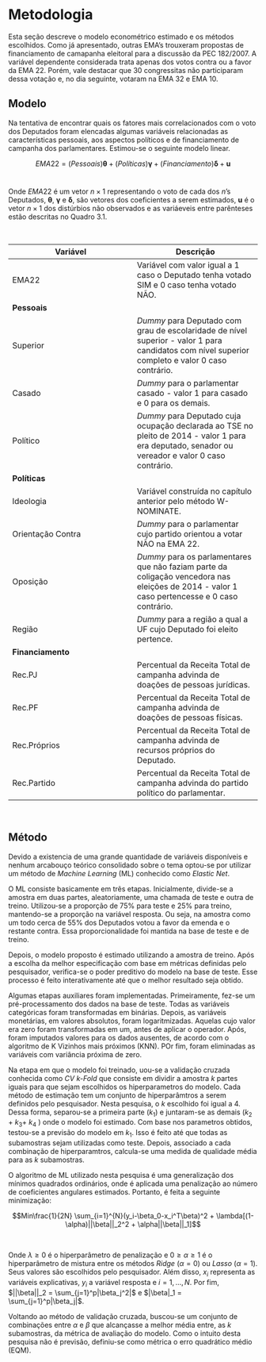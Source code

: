 # Metodologia

Esta seção descreve o modelo econométrico estimado e os métodos escolhidos. Como já apresentado, outras EMA's trouxeram propostas de financiamento de camapanha eleitoral para a discussão da PEC 182/2007. A variável dependente considerada trata apenas dos votos contra ou a favor da EMA 22. Porém, vale destacar que 30 congressitas não participaram dessa votação e, no dia seguinte, votaram na EMA 32 e EMA 10.

## Modelo

Na tentativa de encontrar quais os fatores mais correlacionados com o voto dos Deputados foram elencadas algumas variáveis relacionadas as características pessoais, aos aspectos políticos e de financiamento de campanha dos parlamentares. Estimou-se o seguinte modelo linear.

$$EMA22 = (Pessoais) \boldsymbol \theta  + 
(Políticas) \boldsymbol \gamma +
(Financiamento) \boldsymbol \delta + \boldsymbol u
$$ <br>

Onde $EMA22$ é um vetor $n\times1$ representando o voto de cada dos $n$'s Deputados, $\boldsymbol \theta$, $\boldsymbol \gamma$ e $\boldsymbol \delta$, são vetores dos coeficientes a serem estimados, $\boldsymbol u$ é o vetor $n\times1$ dos distúrbios não observados e as variáeveis entre parênteses estão descritas no Quadro 3.1.

<br>

| **Variável** | **Descrição** |
| --- | --- |
| EMA22 | Variável com valor igual a 1 caso o Deputado tenha votado SIM e 0 caso tenha votado NÃO. |
| **Pessoais** |
| Superior | _Dummy_ para Deputado com grau de escolaridade de nível superior - valor 1 para candidatos com nível superior completo e valor 0 caso contrário. |
| Casado | _Dummy_ para o parlamentar casado - valor 1 para casado e 0 para os demais. |
| Político | _Dummy_ para Deputado cuja ocupação declarada ao TSE no pleito de 2014 - valor 1 para era deputado, senador ou vereador e valor 0 caso contrário. |
| **Políticas** |
| Ideologia | Variável construída no capítulo anterior pelo método W-NOMINATE. |
| Orientação Contra | _Dummy_ para o parlamentar cujo partido orientou a votar NÃO na EMA 22. |
| Oposição | _Dummy_ para os parlamentares que não faziam parte da coligação vencedora nas eleições de 2014 - valor 1 caso pertencesse e 0 caso contrário. |
| Região | _Dummy_ para a região a qual a UF cujo Deputado foi eleito pertence. |
| **Financiamento** |
| Rec.PJ | Percentual da Receita Total de campanha advinda de doações de pessoas jurídicas. |
| Rec.PF | Percentual da Receita Total de campanha advinda de doações de pessoas físicas. |
| Rec.Próprios | Percentual da Receita Total de campanha advinda de recursos próprios do Deputado. |
| Rec.Partido | Percentual da Receita Total de campanha advinda do partido político do parlamentar. |


<br>

## Método

Devido a existencia de uma grande quantidade de variáveis disponíveis e nenhum arcabouço teórico consolidado sobre o tema optou-se por utilizar um método de *Machine Learning* (ML) conhecido como *Elastic Net*.

O ML consiste basicamente em três etapas. Inicialmente, divide-se a amostra em duas partes, aleatoriamente, uma chamada de teste e outra de treino. Utilizou-se a proporção de 75% para teste e 25% para treino, mantendo-se a proporção
na variável resposta. Ou seja, na amostra como um todo cerca de 55% dos Deputados votou a favor da emenda e o restante contra. Essa proporcionalidade foi mantida na base de teste e de treino.

Depois, o modelo proposto é estimado utilizando a amostra de treino. Após a escolha da melhor especificação com base em métricas definidas pelo pesquisador, verifica-se o poder preditivo do modelo na base de teste. Esse processo é feito interativamente até que o melhor resultado seja obtido.

Algumas etapas auxiliares foram implementadas. Primeiramente, fez-se um pré-processamento dos dados na base de teste. Todas as variáveis categóricas foram transformadas em binárias. Depois, as variáveis monetárias, em valores absolutos, foram logaritmizadas. Aquelas cujo valor era zero foram transformadas em um, antes de aplicar o operador. Após, foram imputados valores para os dados ausentes, de acordo com o algoritmo de K Vizinhos mais próximos (KNN). POr fim, foram eliminadas as variáveis com variância próxima de zero.

Na etapa em que o modelo foi treinado, uou-se a validação cruzada conhecida como *CV k-Fold* que consiste em dividir a amostra *k* partes iguais para que sejam escolhidos os hiperparametros do modelo. Cada método de estimação tem um conjunto de hiperparâmtros a serem definidos pelo pesquisador. Nesta pesquisa, o *k* escolhido foi igual a 4. Dessa forma, separou-se a primeira parte ($k_1$) e juntaram-se as demais ($k_2$ + $k_3$+ $k_4$ ) onde o modelo foi estimado. Com base nos parametros obtidos, testou-se a previsão do modelo em $k_1$. Isso é feito até que todas as subamostras sejam utilizadas como teste. Depois, associado a cada combinação de hiperparamtros, calcula-se uma medida de qualidade média para as *k* subamostras. 

O algoritmo de ML utilizado nesta pesquisa é uma generalização dos mínimos quadrados ordinários, onde é aplicada uma penalização ao número de coeficientes angulares estimados. Portanto, é feita a seguinte minimização:

$$Min\frac{1}{2N} \sum_{i=1}^{N}(y_i-\beta_0-x_i^T\beta)^2 + 
\lambda[(1-\alpha)||\beta||_2^2 + \alpha||\beta||_1]$$


<br>

Onde $\lambda\geq0$ é o hiperparâmetro de penalização e $0\geq\alpha\geq1$ é o hiperparâmetro de mistura entre os métodos *Ridge* ($\alpha=0$) ou *Lasso* ($\alpha=1$). Seus valores são escolhidos pelo pesquisador. Além disso, $x_i$ representa as variáveis explicativas, $y_i$ a variável resposta e $i = 1, ..., N$. Por fim, $||\beta||_2 = \sum_{j=1}^p|\beta_j^2|$ e $|\beta|_1 = \sum_{j=1}^p|\beta_j|$.

Voltando ao método de validação cruzada, buscou-se um conjunto de combinações entre $\alpha$ e $\beta$ que alcançasse a melhor média entre, as *k* subamostras, da métrica de avaliação do modelo. Como o intuito desta pesquisa não é previsão, definiu-se como métrica o erro quadrático médio (EQM). 
